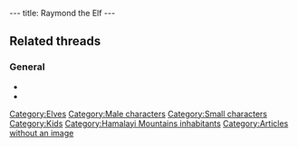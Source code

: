 ---
title: Raymond the Elf
---

{{Character|
Name=Raymond the Elf|
Image=DIVERS.gif|
Race=[[Elf]]|
Gender=Male|
Size=Small|
Age=Kid}}

==Related threads==
===General===
* {{thread|id=7689|title="the Elf"}}
* {{thread|id=6418|title=Elves and magic powers}}

{{Stub}}

[[Category:Elves]]
[[Category:Male characters]]
[[Category:Small characters]]
[[Category:Kids]]
[[Category:Hamalayi Mountains inhabitants]]
[[Category:Articles without an image]]